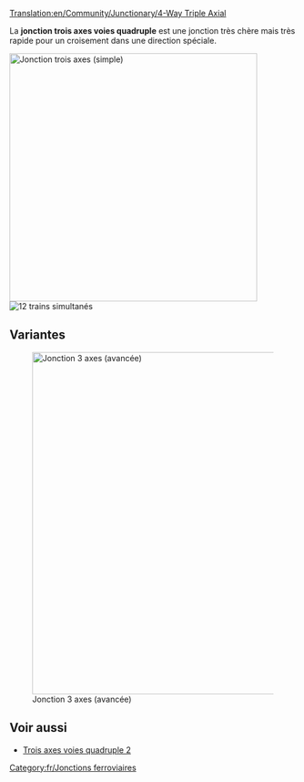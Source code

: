 [[Translation:en/Community/Junctionary/4-Way Triple Axial]]

{{fr/Menu de Croisements}}
La '''jonction trois axes voies quadruple''' est une jonction très chère mais très rapide pour un croisement dans une direction spéciale.

[[File:en/tripleaxial.png|none|thumb|435px|Jonction trois axes (simple)]]
[[File:en/4wta.gif|right|thumb|12 trains simultanés]]

{{fr/Critère de jonction|Très cher|3|1|0|0|0|0|1|1|0|0|1|||
*Traite un très grand nombre de trains à la fois
*Utilise des directions spéciales -> "haut en bas" et "gauche vers droite"
*Peu d'espace nécessaire (12x12) 
*Pas ou peu de virages serrés (voir la version améliorée pour la haute vitesse)
*Pas de collines nécessaires (pour la très haute vitesse)
*Blocages ou embouteillages impossibles
*Pas de fusion ou de séparation des lignes
*Gestion possible de lignes simples ou doubles. C'est la raison pour de pas utiliser de séparations ou de jointures. Faites selon vos besoins
*Chaque ligne démarre un niveau plus haut en entrant dans la jonction qu'en en sortant
}}

==Variantes==
[[File:en/tripleaxial2.png|none|thumb|600px|Jonction 3 axes (avancée)]]

==Voir aussi==
* [[fr/Community/Junctionary/Trois axes voies quadruple 2|Trois axes voies quadruple 2]]

[[Category:fr/Jonctions ferroviaires]]